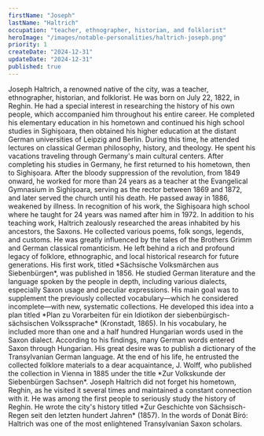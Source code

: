 ```yaml
---
firstName: "Joseph"
lastName: "Haltrich"
occupation: "teacher, ethnographer, historian, and folklorist"
heroImage: "/images/notable-personalities/haltrich-joseph.png"
priority: 1
createDate: "2024-12-31"
updateDate: "2024-12-31"
published: true
---
```


<ContentTextBlock>
Joseph Haltrich, a renowned native of the city, was a teacher, ethnographer, historian, and folklorist. He was born on July 22, 1822, in Reghin. He had a special interest in researching the history of his own people, which accompanied him throughout his entire career. He completed his elementary education in his hometown and continued his high school studies in Sighișoara, then obtained his higher education at the distant German universities of Leipzig and Berlin. During this time, he attended lectures on classical German philosophy, history, and theology. He spent his vacations traveling through Germany's main cultural centers. After completing his studies in Germany, he first returned to his hometown, then to Sighișoara. After the bloody suppression of the revolution, from 1849 onward, he worked for more than 24 years as a teacher at the Evangelical Gymnasium in Sighișoara, serving as the rector between 1869 and 1872, and later served the church until his death. He passed away in 1886, weakened by illness. In recognition of his work, the Sighișoara high school where he taught for 24 years was named after him in 1972.
</ContentTextBlock>

<ContentTextBlock>
In addition to his teaching work, Haltrich zealously researched the areas inhabited by his ancestors, the Saxons. He collected various poems, folk songs, legends, and customs. He was greatly influenced by the tales of the Brothers Grimm and German classical romanticism. He left behind a rich and profound legacy of folklore, ethnographic, and local historical research for future generations. His first work, titled *Sächsische Volksmärchen aus Siebenbürgen*, was published in 1856.
</ContentTextBlock>

<ContentTextBlock>
He studied German literature and the language spoken by the people in depth, including various dialects, especially Saxon usage and peculiar expressions. His main goal was to supplement the previously collected vocabulary—which he considered incomplete—with new, systematic collections. He developed this idea into a plan titled *Plan zu Vorarbeiten für ein Idiotikon der siebenbürgisch-sächsischen Volkssprache* (Kronstadt, 1865). In his vocabulary, he included more than one and a half hundred Hungarian words used in the Saxon dialect. According to his findings, many German words entered Saxon through Hungarian. His great desire was to publish a dictionary of the Transylvanian German language. At the end of his life, he entrusted the collected folklore materials to a dear acquaintance, J. Wolff, who published the collection in Vienna in 1885 under the title *Zur Volkskunde der Siebenbürgen Sachsen*.
</ContentTextBlock>

<ContentTextBlock>
Joseph Haltrich did not forget his hometown, Reghin, as he visited it several times and maintained a constant connection with it. He was among the first people to seriously study the history of Reghin. He wrote the city's history titled *Zur Geschichte von Sächsisch-Regen seit den letzten hundert Jahren* (1857). In the words of Donát Bíró: Haltrich was one of the most enlightened Transylvanian Saxon scholars.
</ContentTextBlock>